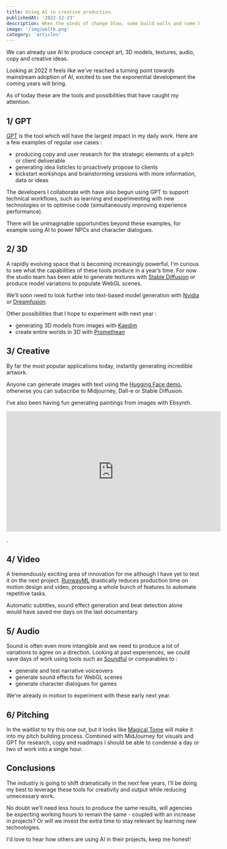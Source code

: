 ```yaml
---
title: Using AI in creative production.
publishedAt: '2022-12-23'
description: When the winds of change blow, some build walls and some build windmills..
image: '/img/woltk.png'
category: 'articles'
---
```


We can already use AI to produce concept art, 3D models, textures, audio, copy and creative ideas.

Looking at 2022 it feels like we’ve reached a turning point towards mainstream adoption of AI, excited to see the exponential development the coming years will bring.

As of today these are the tools and possibilities that have caught my attention.

## 1/ GPT

[GPT](https://chat.openai.com/) is the tool which will have the largest impact in my daily work. Here are a few examples of regular use cases :

- producing copy and user research for the strategic elements of a pitch or client deliverable
- generating idea listicles to proactively propose to clients
- kickstart workshops and brainstorming sessions with more information, data or ideas

The developers I collaborate with have also begun using GPT to support technical workflows, such as learning and experimenting with new technologies or to optimise code (simultaneously improving experience performance).

There will be unimaginable opportunities beyond these examples, for example using AI to power NPCs and character dialogues.

## 2/ 3D

A rapidly evolving space that is becoming increasingly powerful, I'm curious to see what the capabilities of these tools produce in a year’s time. For now the studio team has been able to generate textures with [Stable Diffusion](https://stablediffusionweb.com/) or produce model variations to populate WebGL scenes.

We’ll soon need to look further into text-based model generation with [Nvidia](https://www.youtube.com/watch?utm_campaign=Pixel%20Chronicles&utm_medium=email&utm_source=Revue%20newsletter&v=shy51E-MU8Y) or [Dreamfusion](https://dreamfusion3d.github.io/gallery.html).

Other possibilities that I hope to experiment with next year :

- generating 3D models from images with [Kaedim](https://www.kaedim3d.com/)
- create entire worlds in 3D with [Promethean](https://www.prometheanai.com/)

## 3/ Creative

By far the most popular applications today, instantly generating incredible artwork.

Anyone can generate images with text using the [Hugging Face demo](https://huggingface.co/spaces/stabilityai/stable-diffusion), otherwise you can subscribe to Midjourney, Dall-e or Stable Diffusion.

I’ve also been having fun generating paintings from images with Ebsynth.

<iframe
  width='560'
  height='315'
  src='https://www.youtube.com/embed/eghGQtQhY38'
  title='YouTube video player'
  frameborder='0'
  allow='accelerometer; autoplay; clipboard-write; encrypted-media; gyroscope; picture-in-picture'
  allowfullscreen
></iframe>

.

## 4/ Video

A tremendously exciting area of innovation for me although I have yet to test it on the next project. [RunwayML](https://runwayml.com/) drastically reduces production time on motion design and video, proposing a whole bunch of features to automate repetitive tasks.

Automatic subtitles, sound effect generation and beat detection alone would have saved me days on the last documentary.

## 5/ Audio

Sound is often even more intangible and we need to produce a lot of variations to agree on a direction. Looking at past experiences, we could save days of work using tools such as [Soundful](https://soundful.com/) or comparables to :

- generate and test narrative voiceovers
- generate sound effects for WebGL scenes
- generate character dialogues for games

We're already in motion to experiment with these early next year.

## 6/ Pitching

In the waitlist to try this one out, but it looks like [Magical Tome](https://beta.tome.app/) will make it into my pitch building process. Combined with MidJourney for visuals and GPT for research, copy and roadmaps I should be able to condense a day or two of work into a single hour.

## Conclusions

The industry is going to shift dramatically in the next few years, I’ll be doing my best to leverage these tools for creativity and output while reducing unnecessary work.

No doubt we’ll need less hours to produce the same results, will agencies be expecting working hours to remain the same - coupled with an increase in projects? Or will we invest the extra time to stay relevant by learning new technologies.

I'd love to hear how others are using AI in their projects, keep me honest!
